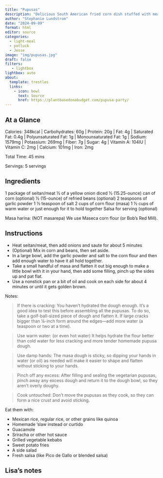 ```yaml
---
title: "Pupusas"
description: "Delicious South American fried corn dish stuffed with meat and onion"
author: "Stephanie Lundstrom"
date: "2024-09-09"
format: html
editor: source
categories:
  - light-meal
  - potluck
  - Jesse
image: "img/pupusas.jpg"
draft: false
filters:
   - lightbox
lightbox: auto
about:
  template: trestles
  links:
    - icon: bowl
      text: Source
      href: https://plantbasedonabudget.com/pupusa-party/
---
```


## At a Glance

Calories: 348kcal | Carbohydrates: 60g | Protein: 20g | Fat: 4g | Saturated Fat: 0.4g | Polyunsaturated Fat: 1g | Monounsaturated Fat: 1g | Sodium: 1579mg | Potassium: 269mg | Fiber: 7g | Sugar: 4g | Vitamin A: 104IU | Vitamin C: 2mg | Calcium: 101mg | Iron: 2mg

Total Time: 45 mins

Servings: 5 servings

## Ingredients

1 package of seitan/meat
½ of a yellow onion diced 
½ (15.25-ounce) can of corn (optional)
½ (15-ounce) of refried beans (optional)
2 teaspoons of garlic powder
1 ½ teaspoon of salt
2 cups of corn flour (masa)
1 ½ cups of warm water or just enough for it to hold together
Salsa for serving (optional)

Masa harina: (NOT masarepa) We use Maseca corn flour (or Bob’s Red Mill).

## Instructions

- Heat seitan/meat, then add onions and saute for about 5 minutes
- (Optional) Mix in corn and beans, then set aside.
- In a large bowl, add the garlic powder and salt to the corn flour and then add enough water to have it all hold together.
- Take a small handful of masa and flatten it out big enough to make a little bowl with it in your hand, then add some filling, pinch up the sides up and pat flat.
- Use a nonstick pan or a bit of oil and cook on each side for about 4 minutes or until it gets golden brown.

Notes: 

> If there is cracking: You haven’t hydrated the dough enough. It’s a good idea to test this before assembling all the pupusas. To do so, take a golf-ball-sized piece of dough and flatten it. If large cracks bigger than ¼-inch form around the edges—add more water (a teaspoon or two at a time).

> Use warm water: (or even hot water) It helps hydrate the flour better than cold water for less cracking and more tender homemade pupusa dough.

> Use damp hands: The masa dough is sticky, so dipping your hands in water (or oil) as needed will make it easier to shape and flatten without sticking to your hands.

> Pinch off any excess: After filling and sealing the vegetarian pupusas, pinch away any excess dough and return it to the dough bowl, so they aren’t overly doughy.

> Cook untouched: Don’t move the pupusas as they cook, so they can form a nice crust and avoid sticking.

Eat them with: 

- Mexican rice, regular rice, or other grains like quinoa
- Homemade ‘slaw instead or curtido
- Guacamole
- Sriracha or other hot sauce
- Grilled vegetable kebabs
- Sweet potato fries
- A side salad
- Fresh salsa (like Pico de Gallo or blended salsa)

## Lisa's notes